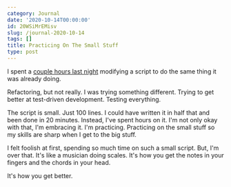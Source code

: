 ```yaml
---
category: Journal
date: '2020-10-14T00:00:00'
id: 20WSiMrEMisv
slug: /journal-2020-10-14
tags: []
title: Practicing On The Small Stuff
type: post
---
```


I spent a [couple hours last night](/stream-notes-2020-10-13/) modifying a script to do the same thing it was already doing.

Refactoring, but not really. I was trying something different. Trying to get better at test-driven development. Testing everything.

The script is small. Just 100 lines. I could have written it in half that and been done in 20 minutes. Instead, I've spent hours on it. I'm not only okay with that, I'm embracing it. I'm practicing. Practicing on the small stuff so my skills are sharp when I get to the big stuff. 

I felt foolish at first, spending so much time on such a small script. But, I'm over that. It's like a musician doing scales. It's how you get the notes in your fingers and the chords in your head. 

It's how you get better.